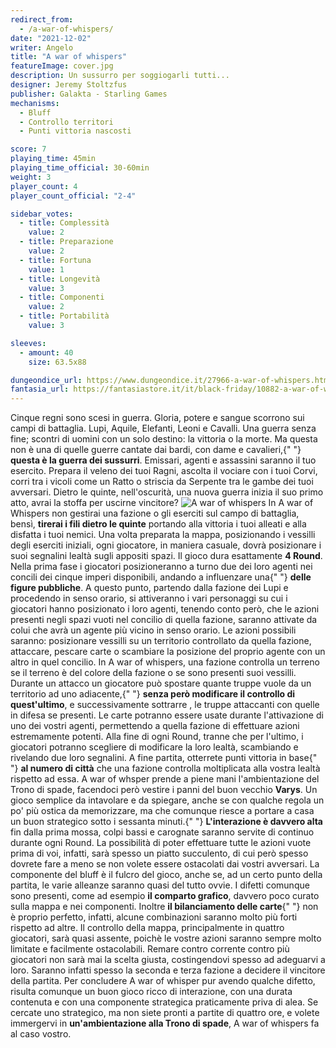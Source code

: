 ```yaml
---
redirect_from:
  - /a-war-of-whispers/
date: "2021-12-02"
writer: Angelo
title: "A war of whispers"
featureImage: cover.jpg
description: Un sussurro per soggiogarli tutti...
designer: Jeremy Stoltzfus
publisher: Galakta - Starling Games
mechanisms:
  - Bluff
  - Controllo territori
  - Punti vittoria nascosti

score: 7
playing_time: 45min
playing_time_official: 30-60min
weight: 3
player_count: 4
player_count_official: "2-4"

sidebar_votes:
  - title: Complessità
    value: 2
  - title: Preparazione
    value: 2
  - title: Fortuna
    value: 1
  - title: Longevità
    value: 3
  - title: Componenti
    value: 2
  - title: Portabilità
    value: 3

sleeves:
  - amount: 40
    size: 63.5x88

dungeondice_url: https://www.dungeondice.it/27966-a-war-of-whispers.html
fantasia_url: https://fantasiastore.it/it/black-friday/10882-a-war-of-whispers-eng.html
---
```


<Setting>
  Cinque regni sono scesi in guerra. Gloria, potere e sangue scorrono sui campi
  di battaglia. Lupi, Aquile, Elefanti, Leoni e Cavalli. Una guerra senza fine;
  scontri di uomini con un solo destino: la vittoria o la morte. Ma questa non è
  una di quelle guerre cantate dai bardi, con dame e cavalieri,{" "}
  <strong>questa è la guerra dei sussurri</strong>. Emissari, agenti e assassini
  saranno il tuo esercito. Prepara il veleno dei tuoi Ragni, ascolta il vociare
  con i tuoi Corvi, corri tra i vicoli come un Ratto o striscia da Serpente tra
  le gambe dei tuoi avversari. Dietro le quinte, nell'oscurità, una nuova guerra
  inizia il suo primo atto, avrai la stoffa per uscirne vincitore?
</Setting>

<img src="./game1.jpg" alt="A war of whispers" />

<Rules>
  In A war of Whispers non gestirai una fazione o gli eserciti sul campo di
  battaglia, bensì, <strong>tirerai i fili dietro le quinte</strong> portando
  alla vittoria i tuoi alleati e alla disfatta i tuoi nemici. Una volta
  preparata la mappa, posizionando i vessilli degli eserciti iniziali, ogni
  giocatore, in maniera casuale, dovrà posizionare i suoi segnalini lealtà sugli
  appositi spazi. Il gioco dura esattamente <strong>4 Round</strong>. Nella
  prima fase i giocatori posizioneranno a turno due dei loro agenti nei concili
  dei cinque imperi disponibili, andando a influenzare una{" "}
  <strong>delle figure pubbliche</strong>. A questo punto, partendo dalla
  fazione dei Lupi e procedendo in senso orario, si attiveranno i vari
  personaggi su cui i giocatori hanno posizionato i loro agenti, tenendo conto
  però, che le azioni presenti negli spazi vuoti nel concilio di quella fazione,
  saranno attivate da colui che avrà un agente più vicino in senso orario. Le
  azioni possibili saranno: posizionare vessilli su un territorio controllato da
  quella fazione, attaccare, pescare carte o scambiare la posizione del proprio
  agente con un altro in quel concilio. In A war of whispers, una fazione
  controlla un terreno se il terreno è del colore della fazione o se sono
  presenti suoi vessilli. Durante un attacco un giocatore può spostare quante
  truppe vuole da un territorio ad uno adiacente,{" "}
  <strong>senza però modificare il controllo di quest'ultimo</strong>, e
  successivamente sottrarre , le truppe attaccanti con quelle in difesa se
  presenti. Le carte potranno essere usate durante l'attivazione di uno dei
  vostri agenti, permettendo a quella fazione di effettuare azioni estremamente
  potenti. Alla fine di ogni Round, tranne che per l'ultimo, i giocatori
  potranno scegliere di modificare la loro lealtà, scambiando e rivelando due
  loro segnalini. A fine partita, otterrete punti vittoria in base{" "}
  <strong>al numero di città</strong> che una fazione controlla moltiplicata
  alla vostra lealtà rispetto ad essa.
</Rules>

<Instagram id="CW-lv5rg522" />

<Feedback>
  A war of whsper prende a piene mani l'ambientazione del Trono di spade,
  facendoci però vestire i panni del buon vecchio <strong>Varys</strong>. Un
  gioco semplice da intavolare e da spiegare, anche se con qualche regola un po'
  più ostica da memorizzare, ma che comunque riesce a portare a casa un buon
  strategico sotto i sessanta minuti.{" "}
  <strong>L'interazione è davvero alta</strong> fin dalla prima mossa, colpi
  bassi e carognate saranno servite di continuo durante ogni Round. La
  possibilità di poter effettuare tutte le azioni vuote prima di voi, infatti,
  sarà spesso un piatto succulento, di cui però spesso dovrete fare a meno se
  non volete essere ostacolati dai vostri avversari. La componente del bluff è
  il fulcro del gioco, anche se, ad un certo punto della partita, le varie
  alleanze saranno quasi del tutto ovvie. I difetti comunque sono presenti, come
  ad esempio <strong>il comparto grafico</strong>, davvero poco curato sulla
  mappa e nei componenti. Inoltre <strong>il bilanciamento delle carte</strong>{" "}
  non è proprio perfetto, infatti, alcune combinazioni saranno molto più forti
  rispetto ad altre. Il controllo della mappa, principalmente in quattro
  giocatori, sarà quasi assente, poichè le vostre azioni saranno sempre molto
  limitate e facilmente ostacolabili. Remare contro corrente contro più
  giocatori non sarà mai la scelta giusta, costingendovi spesso ad adeguarvi a
  loro. Saranno infatti spesso la seconda e terza fazione a decidere il
  vincitore della partita. Per concludere A war of whisper pur avendo qualche
  difetto, risulta comunque un buon gioco ricco di interazione, con una durata
  contenuta e con una componente strategica praticamente priva di alea. Se
  cercate uno strategico, ma non siete pronti a partite di quattro ore, e volete
  immergervi in <strong>un'ambientazione alla Trono di spade</strong>, A war of
  whispers fa al caso vostro.
</Feedback>
